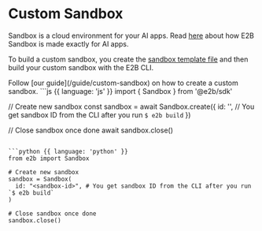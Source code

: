 # Custom Sandbox

Sandbox is a cloud environment for your AI apps.
Read [here](/sandbox/overview) about how E2B Sandbox is made exactly for AI apps.

To build a custom sandbox, you create the [sandbox template file](/sandbox/templates/template-file) and then build your custom sandbox with the E2B CLI.

<Note>
Follow [our guide](/guide/custom-sandbox) on how to create a custom sandbox.
</Note>


<CodeGroup title="Using custom sandbox with SDK" isRunnable={false}>
```js {{ language: 'js' }}
import { Sandbox } from '@e2b/sdk'

// Create new sandbox
const sandbox = await Sandbox.create({
  id: '<sandbox-id>', // You get sandbox ID from the CLI after you run `$ e2b build`
})

// Close sandbox once done
await sandbox.close()
```

```python {{ language: 'python' }}
from e2b import Sandbox

# Create new sandbox
sandbox = Sandbox(
  id: "<sandbox-id>", # You get sandbox ID from the CLI after you run `$ e2b build`
)

# Close sandbox once done
sandbox.close()
```
</CodeGroup>